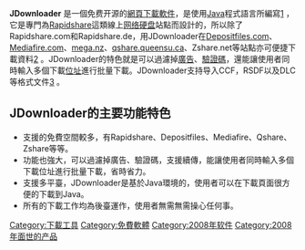 {{unreferenced|time=2012-02-16T13:48:05+00:00}}
{{NoteTA|G1=IT|G2=FL}}
{{Infobox Software
| name                   = JDownloader
| logo                   = [[Image:Jdownloader.png|96px]]
| screenshot             = [[File:Jdownloader_0.8.png|250px]]
| caption                = 
| developer              = JDownloader Team
| released               = <!-- Date of version 1 -->
| latest release version = 2.0（[[滾動更新|滾動更新]]）
| programming language   = [[Java|Java]]
| operating system       = [[Microsoft_Windows|Microsoft Windows]], [[Linux|Linux]], [[Mac_OS|Mac OS]]
| platform               = [[Java_SE|Java SE]]
| language               = 多种
| genre                  = [[下载工具|下载工具]]
| license                = 绝大部分遵循[[GNU通用公共许可证|GNU通用公共许可证]]，但是部分是[[专有软件|专有软件]]
| website                = {{URL|http://www.jdownloader.org}}
}}
'''JDownloader''' 是一個免费开源的[[下載工具|網頁下載軟件]]，是使用[[Java|Java]]程式語言所編寫[http://jdownloader.org/knowledge/wiki/start] {{Wayback|url=http://jdownloader.org/knowledge/wiki/start |date=20210126083417 }}，它是專門為[[Rapidshare|Rapidshare]]這類線上[[网络硬盘|网络硬盘]]站點而設計的，所以除了Rapidshare.com和Rapidshare.de，用JDownloader在[[Depositfiles|Depositfiles.com]]、[[Mediafire|Mediafire.com]]、[[Megaupload|mega.nz]]、[[Qshare.com|qshare.queensu.ca]]、Zshare.net等站點亦可便捷下載資料[http://jdownloader.org/knowledge/wiki/start] {{Wayback|url=http://jdownloader.org/knowledge/wiki/start |date=20210126083417 }}。JDownloader的特色就是可以過濾掉[[廣告|廣告]]、[[驗證碼|驗證碼]]，還能讓使用者同時輸入多個下載[[URL|位址]]進行批量下載{{来源请求}}。JDownloader支持导入CCF，RSDF以及DLC等格式文件[http://jdownloader.org/knowledge/wiki/start] {{Wayback|url=http://jdownloader.org/knowledge/wiki/start |date=20210126083417 }}。

==JDownloader的主要功能特色==
* 支援的免費空間較多，有Rapidshare、Depositfiles、Mediafire、Qshare、Zshare等等。
* 功能也強大，可以過濾掉廣告、驗證碼，支援續傳，能讓使用者同時輸入多個下載位址進行批量下載，省時省力。
* 支援多平臺，JDownloader是基於Java環境的，使用者可以在下載頁面很方便的下載到Java。
* 所有的下載工作均為後臺運作，使用者無需無需操心任何事。

{{Download managers}}

{{Windows軟體小作品}}
{{網路小作品}}

[[Category:下載工具|Category:下載工具]]
[[Category:免費軟體|Category:免費軟體]]
[[Category:2008年软件|Category:2008年软件]]
[[Category:2008年面世的产品|Category:2008年面世的产品]]